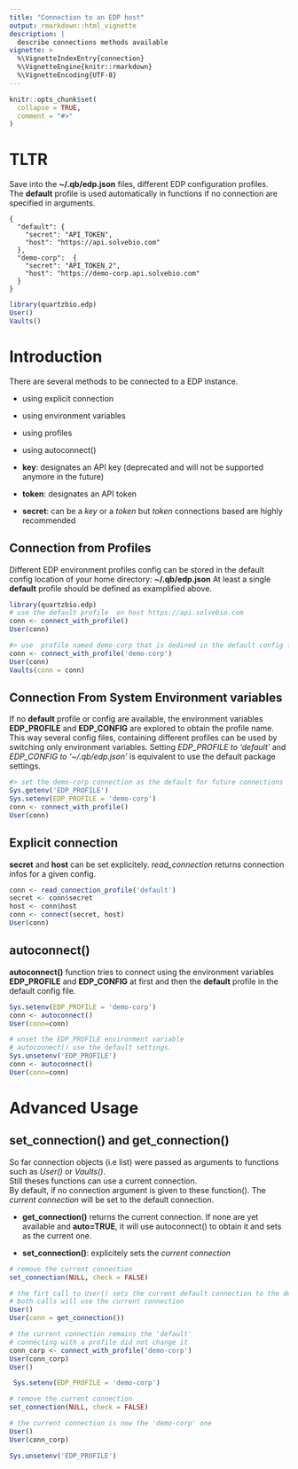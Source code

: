 ```yaml
---
title: "Connection to an EDP host"
output: rmarkdown::html_vignette
description: |
  describe connections methods available
vignette: >
  %\VignetteIndexEntry{connection}
  %\VignetteEngine{knitr::rmarkdown}
  %\VignetteEncoding{UTF-8}
---
```


```r
knitr::opts_chunk$set(
  collapse = TRUE,
  comment = "#>"
)
```

# TLTR

Save into the  **~/.qb/edp.json**  files, different EDP configuration profiles.  
The **default** profile is used automatically in functions if no connection are specified in arguments.

```
{
  "default": {
    "secret": "API_TOKEN",
    "host": "https://api.solvebio.com"
  },
  "demo-corp":  {
    "secret": "API_TOKEN_2",
    "host": "https://demo-corp.api.solvebio.com"
  }
}
```

```r
library(quartzbio.edp)
User()
Vaults()
```

# Introduction

There are several methods to be connected to a EDP instance.  

* using explicit connection
* using environment variables
* using profiles
* using autoconnect()

* **key**: designates an API key (deprecated and will not be supported anymore in the future)
* **token**: designates an API token
* **secret**: can be a *key* or a *token* but *token* connections based are highly recommended 


## Connection from Profiles

Different EDP environment profiles config can be stored in the default config location of your home 
directory: **~/.qb/edp.json** 
At least a single **default** profile should be defined as examplified above.  



```r
library(quartzbio.edp)
# use the default profile  on host https://api.solvebio.com
conn <- connect_with_profile()
User(conn)

#> use  profile named demo-corp that is dedined in the default config file
conn <- connect_with_profile('demo-corp')
User(conn)
Vaults(conn = conn)
```

## Connection From System Environment variables

If no **default** profile or config are available, the environment variables **EDP_PROFILE** and **EDP_CONFIG** are explored to obtain the profile name.  
This way several config files, containing different profiles can be used by switching only environment variables.
Setting *EDP_PROFILE to 'default'* and *EDP_CONFIG to '~/.qb/edp.json'* is equivalent to use the default
package settings.  

```r
#> set the demo-corp connection as the default for future connections
Sys.getenv('EDP_PROFILE')
Sys.setenv(EDP_PROFILE = 'demo-corp')
conn <- connect_with_profile()
User(conn)

```

## Explicit connection

**secret** and **host** can be set explicitely. *read_connection* returns connection infos for a 
given config.

```r
conn <- read_connection_profile('default')
secret <- conn$secret
host <- conn$host
conn <- connect(secret, host)
User(conn)

```
## autoconnect()

**autoconnect()** function tries to connect using the environment variables **EDP_PROFILE** and 
**EDP_CONFIG** at first and  then the **default** profile in the default config file.  

```r
Sys.setenv(EDP_PROFILE = 'demo-corp')
conn <- autoconnect()
User(conn=conn)

# unset the EDP_PROFILE environment variable
# autoconnect() use the default settings.
Sys.unsetenv('EDP_PROFILE')
conn <- autoconnect()
User(conn=conn)


```

# Advanced Usage 

## set_connection() and get_connection()

So far connection objects (i.e list) were passed as arguments to functions such as *User()* or *Vaults()*.  
Still theses functions can use a current connection.   
By default, if no connection argument is given to these function(). The *current connection* will 
be set to the default connection. 

* **get_connection()** returns the current connection. If none are yet available and **auto=TRUE**, it 
will use autoconnect() to obtain it and sets as the current one.

* **set_connection()**: explicitely sets the *current connection*


```r
# remove the current connection
set_connection(NULL, check = FALSE)

# the firt call to User() sets the current default connection to the default connection
# both calls will use the current connection
User()
User(conn = get_connection())

# the current connection remains the 'default'
# connecting with a profile did not change it
conn_corp <- connect_with_profile('demo-corp')
User(conn_corp)
User()

 Sys.setenv(EDP_PROFILE = 'demo-corp')

# remove the current connection
set_connection(NULL, check = FALSE)

# the current connection is now the 'demo-corp' one 
User()
User(conn_corp)

```

<!-- unset system env to avoid side effects between vignettes -->

```r
Sys.unsetenv('EDP_PROFILE')
```
